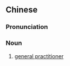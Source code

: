 {{also|全科医生}}
==Chinese==
{{zh-forms|s=全科医生|type=22}}

===Pronunciation===
{{zh-pron
|m=quánkē yīshēng
|cat=n
}}

===Noun===
{{zh-noun}}

# [[general practitioner]]

{{zh-cat|Medicine}}